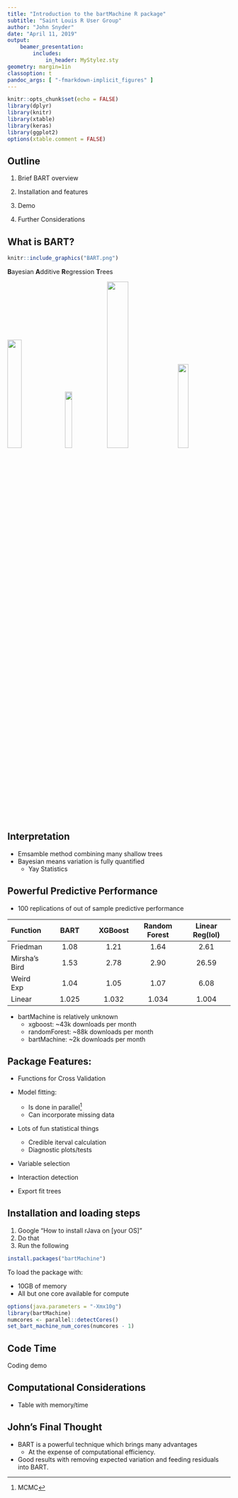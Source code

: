 ```yaml
---
title: "Introduction to the bartMachine R package"
subtitle: "Saint Louis R User Group"
author: "John Snyder"
date: "April 11, 2019"
output:
    beamer_presentation:
        includes:
            in_header: MyStylez.sty
geometry: margin=1in
classoption: t
pandoc_args: [ "-fmarkdown-implicit_figures" ]
---
```


```r
knitr::opts_chunk$set(echo = FALSE)
library(dplyr)
library(knitr)
library(xtable)
library(keras)
library(ggplot2)
options(xtable.comment = FALSE)
```

## Outline
1. Brief BART overview



2. Installation and features



3. Demo



4. Further Considerations

## What is BART?
```r
knitr::include_graphics("BART.png")
```
**B**ayesian **A**dditive **R**egression **T**rees

![](bayes.jpg){width=25%} ![](additive.jpg){width=18%} ![](regression.png){width=31%} ![](tree.jpg){width=22%}

## Interpretation
- Emsamble method combining many shallow trees
- Bayesian means variation is fully quantified
    - Yay Statistics



## Powerful Predictive Performance

- 100 replications of out of sample predictive performance

| Function    | BART        | XGBoost       | Random Forest | Linear Reg(lol) |
| :---        |    :----:   |          :---: |  :----:   |  :----:   |
| Friedman      | 1.08       | 1.21   | 1.64   | 2.61   |
| Mirsha's Bird   | 1.53        | 2.78      | 2.90   | 26.59   |
| Weird Exp   | 1.04        | 1.05      | 1.07   | 6.08   |
| Linear   | 1.025        | 1.032     | 1.034   | 1.004   |

- bartMachine is relatively unknown
    - xgboost: ~43k downloads per month
    - randomForest: ~88k downloads per month
    - bartMachine: ~2k downloads per month


## Package Features:
- Functions for Cross Validation

- Model fitting:
    - Is done in parallel[^footnote]
    - Can incorporate missing data
    
- Lots of fun statistical things
    - Credible iterval calculation
    - Diagnostic plots/tests

- Variable selection

- Interaction detection

- Export fit trees

[^footnote]: MCMC


## Installation and loading steps
1) Google "How to install rJava on [your OS]"
2) Do that
3) Run the following

```r
install.packages("bartMachine")
```

To load the package with:

- 10GB of memory
- All but one core available for compute
```r
options(java.parameters = "-Xmx10g")
library(bartMachine)
numcores <- parallel::detectCores()
set_bart_machine_num_cores(numcores - 1)
```

## Code Time
Coding demo

## Computational Considerations
- Table with memory/time


## John's Final Thought
- BART is a powerful technique which brings many advantages
    - At the expense of computational efficiency.
- Good results with removing expected variation and feeding residuals into BART.














